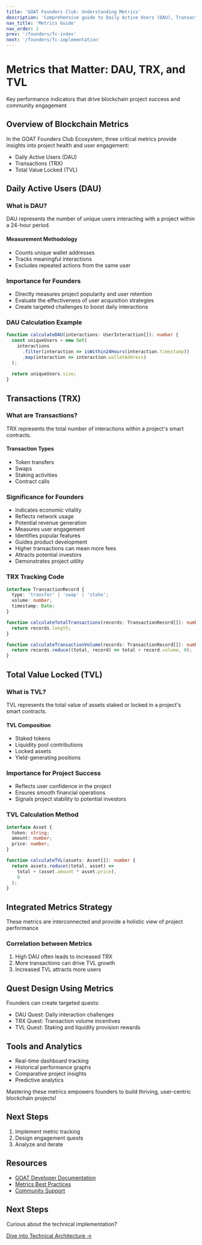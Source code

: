 ```yaml
---
title: 'GOAT Founders Club: Understanding Metrics'
description: 'Comprehensive guide to Daily Active Users (DAU), Transactions (TRX), and Total Value Locked (TVL) in blockchain ecosystems'
nav_title: 'Metrics Guide'
nav_order: 2
prev: '/founders/fc-index'
next: '/founders/fc-implementation'
---
```


# Metrics that Matter: DAU, TRX, and TVL

<Callout type="info">
  Key performance indicators that drive blockchain project success and community engagement
</Callout>

## Overview of Blockchain Metrics

In the GOAT Founders Club Ecosystem, three critical metrics provide insights into project health and user engagement:
- Daily Active Users (DAU)
- Transactions (TRX)
- Total Value Locked (TVL)

## Daily Active Users (DAU)

### What is DAU?

<Callout type="default">
  DAU represents the number of unique users interacting with a project within a 24-hour period.
</Callout>

#### Measurement Methodology
- Counts unique wallet addresses
- Tracks meaningful interactions
- Excludes repeated actions from the same user

### Importance for Founders

- Directly measures project popularity and user retention
- Evaluate the effectiveness of user acquisition strategies
- Create targeted challenges to boost daily interactions

### DAU Calculation Example

```typescript
function calculateDAU(interactions: UserInteraction[]): number {
  const uniqueUsers = new Set(
    interactions
      .filter(interaction => isWithin24Hours(interaction.timestamp))
      .map(interaction => interaction.walletAddress)
  );
  
  return uniqueUsers.size;
}
```

## Transactions (TRX)

### What are Transactions?

<Callout type="default">
  TRX represents the total number of interactions within a project's smart contracts.
</Callout>

#### Transaction Types
- Token transfers
- Swaps
- Staking activities
- Contract calls

### Significance for Founders

- Indicates economic vitality
- Reflects network usage
- Potential revenue generation
- Measures user engagement
- Identifies popular features
- Guides product development
- Higher transactions can mean more fees
- Attracts potential investors
- Demonstrates project utility

### TRX Tracking Code

```typescript
interface TransactionRecord {
  type: 'transfer' | 'swap' | 'stake';
  volume: number;
  timestamp: Date;
}

function calculateTotalTransactions(records: TransactionRecord[]): number {
  return records.length;
}

function calculateTransactionVolume(records: TransactionRecord[]): number {
  return records.reduce((total, record) => total + record.volume, 0);
}
```

## Total Value Locked (TVL)

### What is TVL?

<Callout type="default">
  TVL represents the total value of assets staked or locked in a project's smart contracts.
</Callout>

#### TVL Composition
- Staked tokens
- Liquidity pool contributions
- Locked assets
- Yield-generating positions

### Importance for Project Success

- Reflects user confidence in the project
- Ensures smooth financial operations
- Signals project stability to potential investors

### TVL Calculation Method

```typescript
interface Asset {
  token: string;
  amount: number;
  price: number;
}

function calculateTVL(assets: Asset[]): number {
  return assets.reduce((total, asset) => 
    total + (asset.amount * asset.price), 
    0
  );
}
```

## Integrated Metrics Strategy

<Callout type="warning">
  These metrics are interconnected and provide a holistic view of project performance
</Callout>

### Correlation between Metrics

1. High DAU often leads to increased TRX
2. More transactions can drive TVL growth
3. Increased TVL attracts more users

## Quest Design Using Metrics

Founders can create targeted quests:
- DAU Quest: Daily interaction challenges
- TRX Quest: Transaction volume incentives
- TVL Quest: Staking and liquidity provision rewards

## Tools and Analytics

- Real-time dashboard tracking
- Historical performance graphs
- Comparative project insights
- Predictive analytics

<Callout type="success">
  Mastering these metrics empowers founders to build thriving, user-centric blockchain projects!
</Callout>

## Next Steps

1. Implement metric tracking
2. Design engagement quests
3. Analyze and iterate

## Resources

- [GOAT Developer Documentation](https://founders.goat.network/)
- [Metrics Best Practices](https://founders.goat.network/)
- [Community Support](https://discord.gg/99WEU3Y4)

## Next Steps

Curious about the technical implementation?

[Dive into Technical Architecture →](/founders/fc-implementation)
